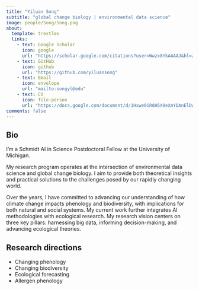 ```yaml
---
title: "Yiluan Song"
subtitle: "global change biology | environmental data science"
image: people/Song/Song.png
about:
  template: trestles
  links:
    - text: Google Scholar
      icon: google
      url: "https://scholar.google.com/citations?user=Wwzx8YkAAAAJ&hl=zh-CN"
    - text: GitHub
      icon: github
      url: "https://github.com/yiluansong"
    - text: Email
      icon: envelope
      url: "mailto:songyl@edu"
    - text: CV
      icon: file-person
      url: "https://docs.google.com/document/d/1Hxwe0iR8H5X0eXnYDAnElDwA4bijcMan3mNqRyE2c-o/edit?usp=drive_link"
comments: false
---
```


::: {.column-page}

## Bio

I'm a Schmidt AI in Science Postdoctoral Fellow at the University of Michigan.

My research program operates at the intersection of environmental data science and global change biology. I aim to provide both theoretical insights and practical solutions to the challenges posed by our rapidly changing world.

Over the years, I have committed to advancing our understanding of how climate change impacts phenology and biodiversity, with implications for both natural and social systems. My current work further integrates AI methodologies with ecological research. My research vision centers on three key pillars: harnessing big data, informing decision-making, and advancing ecological theories.

<p></p>

## Research directions

- Changing phenology
- Changing biodiversity
- Ecological forecasting
- Allergen phenology

:::
